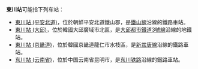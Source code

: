 '''東川站'''可能指下列车站：

* [[東川站_(平安北道)|東川站 (平安北道)]]，位於朝鮮平安北道鐵山郡，是[[鐵山線|鐵山線]]沿線的鐵路車站。
* [[東川站_(大邱)|東川站 (大邱)]]，位於韓國大邱廣域市北區，是[[大邱都市鐵道3號線|大邱都市鐵道3號線]]沿線的地鐵站。
* [[東川站_(京畿道)|東川站 (京畿道)]]，位於韓國京畿道龍仁市水枝區，是[[新盆唐線|新盆唐線]]沿線的鐵路車站。
* [[东川站_(云南省)|东川站 (云南省)]]，位於中国云南省昆明市，是[[东川铁路|东川铁路]]沿線的鐵路車站。

{{disambig|Cat=三字消歧義}}
